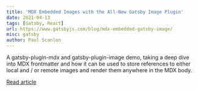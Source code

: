 ```yaml
---
title: 'MDX Embedded Images with the All-New Gatsby Image Plugin'
date: 2021-04-13
tags: [Gatsby, React]
url: https://www.gatsbyjs.com/blog/mdx-embedded-gatsby-image/
misc: gatsby
author: Paul Scanlon
---
```


A gatsby-plugin-mdx and gatsby-plugin-image demo, taking a deep dive into MDX frontmatter and how it can be used to
store references to either local and / or remote images and render them anywhere in the MDX body.

[Read article](https://www.gatsbyjs.com/blog/mdx-embedded-gatsby-image/)
